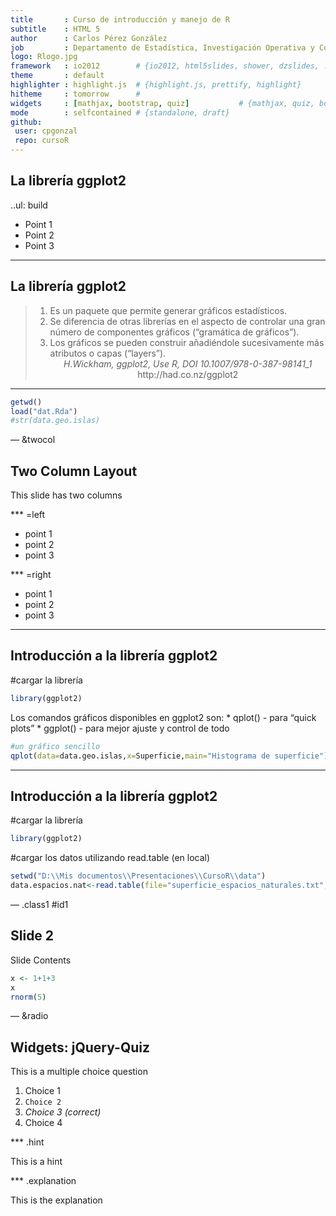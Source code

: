 ```yaml
---
title       : Curso de introducción y manejo de R 
subtitle    : HTML 5
author      : Carlos Pérez González
job         : Departamento de Estadística, Investigación Operativa y Computación (ULL) - Fundación Universidad Empresa (FEULL)
logo: Rlogo.jpg
framework   : io2012        # {io2012, html5slides, shower, dzslides, ...}
theme       : default
highlighter : highlight.js  # {highlight.js, prettify, highlight}
hitheme     : tomorrow      # 
widgets     : [mathjax, bootstrap, quiz]           # {mathjax, quiz, bootstrap}
mode        : selfcontained # {standalone, draft}
github:
 user: cpgonzal
 repo: cursoR
---
```


## La librería ggplot2

..ul: build

* Point 1
* Point 2
* Point 3

---

## La librería ggplot2

> 1. Es un paquete que permite generar gráficos estadísticos.
> 2. Se diferencia de otras librerías en el aspecto de controlar una gran número de componentes gráficos ("gramática de gráficos").
> 3. Los gráficos se pueden construir añadiéndole sucesivamente más atributos o capas ("layers").  <center>
<cite>*H.Wickham, ggplot2, Use R, DOI 10.1007/978-0-387-98141_1*</cite></center>
<center>http://had.co.nz/ggplot2</center>

---

``` r
getwd()
load("dat.Rda")
#str(data.geo.islas)
```

--- &twocol

## Two Column Layout   
This slide has two columns
    
*** =left

- point 1
- point 2
- point 3

*** =right

- point 1
- point 2
- point 3

---

## Introducción a la librería ggplot2

#cargar la librería 
``` r
library(ggplot2)
```

Los comandos gráficos disponibles en ggplot2 son:
* qplot() - para "quick plots" 
* ggplot() - para mejor ajuste y control de todo

``` r
#un gráfico sencillo
qplot(data=data.geo.islas,x=Superficie,main="Histograma de superficie")
```

---

## Introducción a la librería ggplot2

#cargar la librería 
``` r
library(ggplot2)
```

#cargar los datos utilizando read.table (en local)
``` r
setwd("D:\\Mis documentos\\Presentaciones\\CursoR\\data")
data.espacios.nat<-read.table(file="superficie_espacios_naturales.txt",header=T,sep=";")
```

--- .class1 #id1

## Slide 2

Slide Contents

``` r
x <- 1+1+3
x
rnorm(5)

```


--- &radio

## Widgets: jQuery-Quiz ##

This is a multiple choice question

1. Choice 1
2. `Choice 2`
3. _Choice 3 (correct)_
4. Choice 4

*** .hint

This is a hint

*** .explanation

This is the explanation




